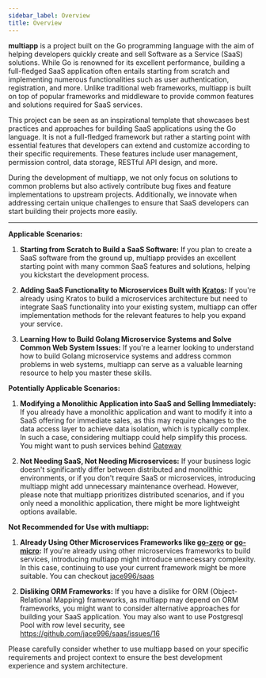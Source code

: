 ```yaml
---
sidebar_label: Overview
title: Overview
---
```


**multiapp** is a project built on the Go programming language with the aim of helping developers quickly create and sell Software as a Service (SaaS) solutions. While Go is renowned for its excellent performance, building a full-fledged SaaS application often entails starting from scratch and implementing numerous functionalities such as user authentication, registration, and more. Unlike traditional web frameworks, multiapp is built on top of popular frameworks and middleware to provide common features and solutions required for SaaS services.

This project can be seen as an inspirational template that showcases best practices and approaches for building SaaS applications using the Go language. It is not a full-fledged framework but rather a starting point with essential features that developers can extend and customize according to their specific requirements. These features include user management, permission control, data storage, RESTful API design, and more.

During the development of multiapp, we not only focus on solutions to common problems but also actively contribute bug fixes and feature implementations to upstream projects. Additionally, we innovate when addressing certain unique challenges to ensure that SaaS developers can start building their projects more easily.

---

**Applicable Scenarios:**

1. **Starting from Scratch to Build a SaaS Software:** If you plan to create a SaaS software from the ground up, multiapp provides an excellent starting point with many common SaaS features and solutions, helping you kickstart the development process.

2. **Adding SaaS Functionality to Microservices Built with [Kratos](https://github.com/go-kratos/kratos):** If you're already using Kratos to build a microservices architecture but need to integrate SaaS functionality into your existing system, multiapp can offer implementation methods for the relevant features to help you expand your service.

3. **Learning How to Build Golang Microservice Systems and Solve Common Web System Issues:** If you're a learner looking to understand how to build Golang microservice systems and address common problems in web systems, multiapp can serve as a valuable learning resource to help you master these skills.

**Potentially Applicable Scenarios:**

1. **Modifying a Monolithic Application into SaaS and Selling Immediately:** If you already have a monolithic application and want to modify it into a SaaS offering for immediate sales, as this may require changes to the data access layer to achieve data isolation, which is typically complex. In such a case, considering multiapp could help simplify this process. You might want to push services behind [Gateway](../learn/fundamentals/gateway)

2. **Not Needing SaaS, Not Needing Microservices:** If your business logic doesn't significantly differ between distributed and monolithic environments, or if you don't require SaaS or microservices, introducing multiapp might add unnecessary maintenance overhead. However, please note that multiapp prioritizes distributed scenarios, and if you only need a monolithic application, there might be more lightweight options available.

**Not Recommended for Use with multiapp:**

1. **Already Using Other Microservices Frameworks like [go-zero](https://github.com/zeromicro/go-zero) or [go-micro](https://github.com/go-micro/go-micro):** If you're already using other microservices frameworks to build services, introducing multiapp might introduce unnecessary complexity. In this case, continuing to use your current framework might be more suitable. You can checkout [jace996/saas](https://github.com/jace996/saas)

2. **Disliking ORM Frameworks:** If you have a dislike for ORM (Object-Relational Mapping) frameworks, as multiapp may depend on ORM frameworks, you might want to consider alternative approaches for building your SaaS application. You may also want to use Postgresql Pool with row level security, see https://github.com/jace996/saas/issues/16

Please carefully consider whether to use multiapp based on your specific requirements and project context to ensure the best development experience and system architecture.